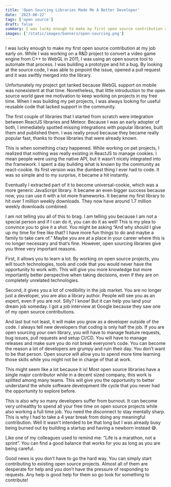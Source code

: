 ```yaml
---
title: 'Open Sourcing Libraries Made Me A Better Developer'
date: '2023-08-22'
tags: ['open source']
draft: false
summary: I was lucky enough to make my first open source contribution at my job early on. While I was working on a R&D project to convert a video game engine from C++ to WebGL in 2011, I was using an open source tool to automate that process. I was building a prototype and hit a bug. By looking at the source code, I was able to pinpoint the issue, opened a pull request and it was swiftly merged into the library.
images: ['/static/images/banners/open-sourcing.png']
---
```


I was lucky enough to make my first open source contribution at my job early on. While I was working on a R&D project to convert a video game engine from C++ to WebGL in 2011, I was using an open source tool to automate that process. I was building a prototype and hit a bug. By looking at the source code, I was able to pinpoint the issue, opened a pull request and it was swiftly merged into the library.

Unfortunately my project got tanked because WebGL support on mobile was nonexistent at that time. Nonetheless, that little introduction to the open source world gave me motivation to keep working on projects in my free time. When I was building my pet projects, I was always looking for useful reusable code that lacked support in the community.

The first couple of libraries that I started from scratch were integration between ReactJS libraries and Meteor. Because I was an early adopter of both, I immediately spotted missing integrations with popular libraries, built them and published them. I was really proud because they became really popular fast, thanks to those libraries that were already known.

This is when something crazy happened. While working on pet projects, I realized that nothing was really existing in ReactJS to manage cookies. I mean people were using the native API, but it wasn’t nicely integrated into the framework. I spent a day building what is known by the community as react-cookie. Its first version was the dumbest thing I ever had to code. It was so simple and to my surprise, it became a hit instantly.

Eventually I extracted part of it to become universal-cookie, which was a more generic JavaScript library. It became an even bigger success because now, you can use it with a lot more frameworks. It became my first library to hit over 1 million weekly downloads. They now have around 1.7 million weekly downloads combined.

I am not telling you all of this to brag. I am telling you because I am not a special person and if I can do it, you can do it as well! This is my plea to convince you to give it a shot. You might be asking “And why should I give up my time for free like that? I have more fun things to do and maybe a family to take care of.” Maybe you are at a place in your career where this is no longer necessary and that’s fine. However, open sourcing libraries give you three very important reasons.

First, it allows you to learn a lot. By working on open source projects, you will touch technologies, tools and code that you would never have the opportunity to work with. This will give you more knowledge but more importantly better perspective when taking decisions, even if they are on completely unrelated technologies.

Second, it gives you a lot of credibility in the job market. You are no longer just a developer, you are also a library author. People will see you as an expert, even if you are not. Silly? I know! But it can help you land your dream job someday. I got a job interview at Google because they saw one of my open source contributions.

And last but not least, it will make you grow as a developer outside of the code. I always tell new developers that coding is only half the job. If you are open sourcing your own library, you will have to manage feature requests, bug issues, pull requests and setup CI/CD. You will have to manage releases and make sure you do not break everyone’s code. You can become the reason a lot of developers are grumpy and ruin their day. You don’t want to be that person. Open source will allow you to spend more time learning those skills while you might not be in charge of that at work.

This might seem like a lot because it is! Most open source libraries have a single major contributor while in a decent sized company, this work is splitted among many teams. This will give you the opportunity to better understand the whole software development life cycle that you never had the opportunity to explore before.

This is also why so many developers suffer from burnout. It can become very unhealthy to spend all your free time on open source projects while also working a full time job. You need the disconnect to stay mentally sharp. This is why I had to take a 4 year break from doing any meaningful contribution. Well it wasn’t intended to be that long but I was already busy being burned out by building a startup and having a newborn instead 😅.

Like one of my colleagues used to remind me: “Life is a marathon, not a sprint”. You can find a good balance that works for you as long as you are being careful.

Good news is you don’t have to go the hard way. You can simply start contributing to existing open source projects. Almost all of them are desperate for help and you don’t have the pressure of responding to requests. Any help is good help for them so go look for something to contribute!
